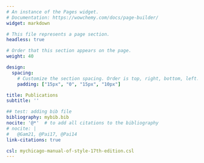 ```yaml
---
# An instance of the Pages widget.
# Documentation: https://wowchemy.com/docs/page-builder/
widget: markdown

# This file represents a page section.
headless: true

# Order that this section appears on the page.
weight: 40

design:
  spacing:
    # Customize the section spacing. Order is top, right, bottom, left.
    padding: ["15px", "0", "15px", "10px"]

title: Publications
subtitle: ''

## test: adding bib file
bibliography: mybib.bib
nocite: '@*'  # to add all citations to the bibliography
# nocite: |
#   @Gam21, @Pai17, @Pai14
link-citations: true

csl: mychicago-manual-of-style-17th-edition.csl
---
```


<div style="line-height:2;">

::: {#refs}
:::

<div>

